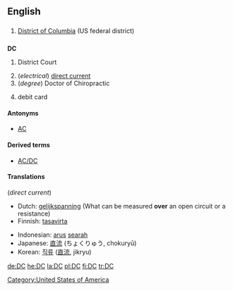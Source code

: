 ==English==

==={{abbreviation}}===
# {{geography}} [[District of Columbia]] (US federal district)

==={{initialism}}===
'''DC''' 
# {{law}} District Court
# (''electrical'') [[direct current]] 
# (''degree'') Doctor of Chiropractic
# {{finance}} debit card



====Antonyms====
*[[AC]]

====Derived terms====
*[[AC/DC]]

====Translations====
(''direct current'')
{{top}}
*Dutch: [[gelijkspanning]] (What can be measured '''over''' an open circuit or a resistance)
*Finnish: [[tasavirta]]
{{mid}}
*Indonesian: [[arus]] [[arah|searah]]
*Japanese: [[直流]] (ちょくりゅう, chokuryū)
*Korean: [[직류]] ([[直流]], jikryu)
{{bottom}}

[[Category:United States of America]]

[[de:DC]]
[[he:DC]]
[[la:DC]]
[[pl:DC]]
[[fi:DC]]
[[tr:DC]]